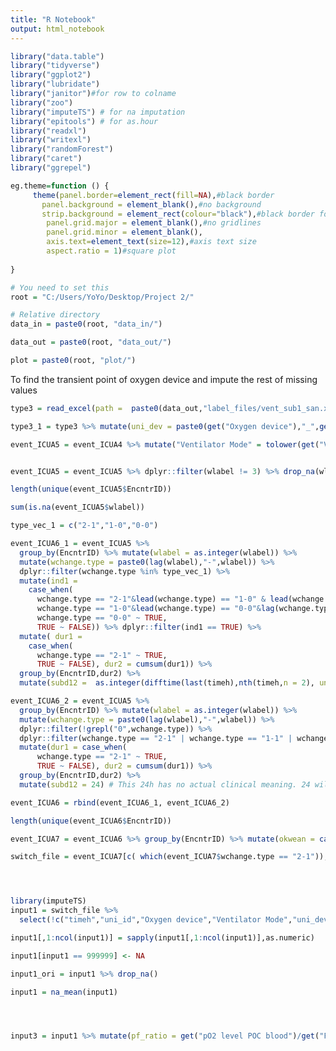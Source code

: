 ---
title: "R Notebook"
output: html_notebook
---

```{r}
library("data.table")
library("tidyverse")
library("ggplot2")
library("lubridate")
library("janitor")#for row to colname
library("zoo")
library("imputeTS") # for na imputation
library("epitools") # for as.hour
library("readxl")
library("writexl")
library("randomForest")
library("caret")
library("ggrepel")

eg.theme=function () { 
     theme(panel.border=element_rect(fill=NA),#black border
       panel.background = element_blank(),#no background
       strip.background = element_rect(colour="black"),#black border for strip
        panel.grid.major = element_blank(),#no gridlines
        panel.grid.minor = element_blank(),
        axis.text=element_text(size=12),#axis text size
        aspect.ratio = 1)#square plot
        
}

# You need to set this
root = "C:/Users/YoYo/Desktop/Project 2/"

# Relative directory
data_in = paste0(root, "data_in/")

data_out = paste0(root, "data_out/")

plot = paste0(root, "plot/")

```


To find the transient point of oxygen device and impute the rest of missing values
```{r}

type3 = read_excel(path =  paste0(data_out,"label_files/vent_sub1_san.xlsx"))

type3_1 = type3 %>% mutate(uni_dev = paste0(get("Oxygen device"),"_",get("Ventilator Mode"))) %>% select(wlabel,uni_dev)

event_ICUA5 = event_ICUA4 %>% mutate("Ventilator Mode" = tolower(get("Ventilator Mode")),uni_dev = paste0(get("Oxygen device"),"_",get("Ventilator Mode"))) %>% left_join(type3_1,by = "uni_dev")


event_ICUA5 = event_ICUA5 %>% dplyr::filter(wlabel != 3) %>% drop_na(wlabel)

length(unique(event_ICUA5$EncntrID))

sum(is.na(event_ICUA5$wlabel))

type_vec_1 = c("2-1","1-0","0-0")

event_ICUA6_1 = event_ICUA5 %>% 
  group_by(EncntrID) %>% mutate(wlabel = as.integer(wlabel)) %>% 
  mutate(wchange.type = paste0(lag(wlabel),"-",wlabel)) %>% 
  dplyr::filter(wchange.type %in% type_vec_1) %>% 
  mutate(ind1 = 
    case_when(
      wchange.type == "2-1"&lead(wchange.type) == "1-0" & lead(wchange.type, n = 2) == "0-0"~ TRUE,
      wchange.type == "1-0"&lead(wchange.type) == "0-0"&lag(wchange.type) == "2-1" ~ TRUE,
      wchange.type == "0-0" ~ TRUE,
      TRUE ~ FALSE)) %>% dplyr::filter(ind1 == TRUE) %>% 
  mutate( dur1 = 
    case_when(
      wchange.type == "2-1" ~ TRUE,
      TRUE ~ FALSE), dur2 = cumsum(dur1)) %>% 
  group_by(EncntrID,dur2) %>% 
  mutate(subd12 =  as.integer(difftime(last(timeh),nth(timeh,n = 2), units = "hours"))) 

event_ICUA6_2 = event_ICUA5 %>% 
  group_by(EncntrID) %>% mutate(wlabel = as.integer(wlabel)) %>% 
  mutate(wchange.type = paste0(lag(wlabel),"-",wlabel)) %>% 
  dplyr::filter(!grepl("0",wchange.type)) %>% 
  dplyr::filter(wchange.type == "2-1" | wchange.type == "1-1" | wchange.type == "1-2") %>% 
  mutate(dur1 = case_when(
      wchange.type == "2-1" ~ TRUE,
      TRUE ~ FALSE), dur2 = cumsum(dur1)) %>% 
  group_by(EncntrID,dur2) %>% 
  mutate(subd12 = 24) # This 24h has no actual clinical meaning. 24 will be classified as failure in the next lines 

event_ICUA6 = rbind(event_ICUA6_1, event_ICUA6_2)

length(unique(event_ICUA6$EncntrID))

event_ICUA7 = event_ICUA6 %>% group_by(EncntrID) %>% mutate(okwean = case_when(subd12 >= 48 ~ 1, TRUE ~ 0)) 

switch_file = event_ICUA7[c( which(event_ICUA7$wchange.type == "2-1")),] 




library(imputeTS)
input1 = switch_file %>% 
  select(!c("timeh","uni_id","Oxygen device","Ventilator Mode","uni_dev","wlabel","wchange.type","ind1","dur1","dur2","subd12")) %>% group_by(EncntrID) %>% mutate_all(funs(replace_na(.,"999999")))

input1[,1:ncol(input1)] = sapply(input1[,1:ncol(input1)],as.numeric)

input1[input1 == 999999] <- NA

input1_ori = input1 %>% drop_na()

input1 = na_mean(input1)




input3 = input1 %>% mutate(pf_ratio = get("pO2 level POC blood")/get("FiO2 - Delivered")*100, ven_ratio = (minute.ventilation * 1000 * PaCO2)/(weight * 100 * 5)) %>% mutate(pf_ratio = round(pf_ratio,1),ven_ratio = round(ven_ratio,1))


```
